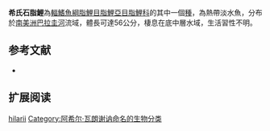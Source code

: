 {{Speciesbox
| status = NE
| status_system = IUCN3.1
| image = Brycon hilarii.jpg
| genus = Brycon
| species = hilarii
| authority = [[Achille_Valenciennes|Valenciennes]], 1850
| synonyms = *''Chalceus hilarii''<br /><small>Valenciennes, 1850</small>
*''Brycon microlepis''<br /><small>Perugia, 1897</small>
}}
'''希氏石脂鯉'''為[[輻鰭魚綱|輻鰭魚綱]][[脂鯉目|脂鯉目]][[脂鯉亞目|脂鯉亞目]][[脂鯉科|脂鯉科]]的其中一個[[種|種]]，為熱帶淡水魚，分布於[[南美洲|南美洲]][[巴拉圭河|巴拉圭河]]流域，體長可達56公分，棲息在底中層水域，生活習性不明。

==参考文献==
{{refbegin}}
*{{FishBase_species|genus=Brycon|species=hilarii |year=2013|month=11}}
{{refend}}

== 扩展阅读 ==
{{refbegin}}
{{wikispecies-inline|Brycon hilarii |希氏石脂鯉}}
{{refend}}
{{Taxonbar|from=Q995197}}

[[Category:石脂鯉屬|hilarii]]
[[Category:阿希尔·瓦朗谢讷命名的生物分类|Category:阿希尔·瓦朗谢讷命名的生物分类]]


{{魚類小作品}}